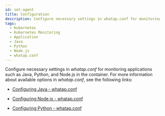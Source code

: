 ```yaml
---
id: set-agent
title: Configuration
description: Configure necessary settings in whatap.conf for monitoring the applications in the container. Let's learn about available options.
tags:
  - Kubernetes
  - Kubernetes Monitoring
  - Application
  - Java
  - Python
  - Node.js
  - whatap.conf
---
```


Configure necessary settings in _whatap.conf_ for monitoring applications such as Java, Python, and Node.js in the container. For more information about available options in _whatap.conf_, see the following links:

- [Configuring Java - whatap.conf](../java/set-agent)

- [Configuring Node.js - whatap.conf](../nodejs/set-agent)

- [Configuring Python - whatap.conf](../python/set-agent)
